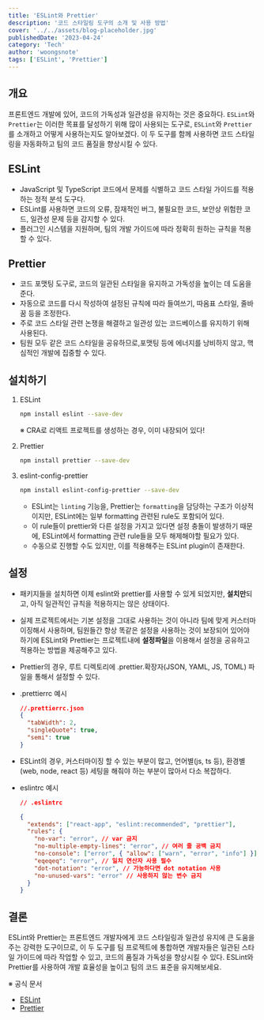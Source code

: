 ```yaml
---
title: 'ESLint와 Prettier'
description: '코드 스타일링 도구의 소개 및 사용 방법'
cover: '../../assets/blog-placeholder.jpg'
publishedDate: '2023-04-24'
category: 'Tech'
author: 'woongsnote'
tags: ['ESLint', 'Prettier']
---
```


## 개요

프론트엔드 개발에 있어, 코드의 가독성과 일관성을 유지하는 것은 중요하다.
`ESLint`와 `Prettier`는 이러한 목표를 달성하기 위해 많이 사용되는 도구로, `ESLint`와 `Prettier`를 소개하고 어떻게 사용하는지도 알아보겠다.
이 두 도구를 함께 사용하면 코드 스타일링을 자동화하고 팀의 코드 품질을 향상시킬 수 있다.

## ESLint

- JavaScript 및 TypeScript 코드에서 문제를 식별하고 코드 스타일 가이드를 적용하는 정적 분석 도구다.
- ESLint를 사용하면 코드의 오류, 잠재적인 버그, 불필요한 코드, 보안상 위험한 코드, 일관성 문제 등을 감지할 수 있다.
- 플러그인 시스템을 지원하며, 팀의 개발 가이드에 따라 정확히 원하는 규칙을 적용할 수 있다.

## Prettier

- 코드 포맷팅 도구로, 코드의 일관된 스타일을 유지하고 가독성을 높이는 데 도움을 준다.
- 자동으로 코드를 다시 작성하여 설정된 규칙에 따라 들여쓰기, 따옴표 스타일, 줄바꿈 등을 조정한다.
- 주로 코드 스타일 관련 논쟁을 해결하고 일관성 있는 코드베이스를 유지하기 위해 사용된다.
- 팀원 모두 같은 코드 스타일을 공유하므로,포맷팅 등에 에너지를 낭비하지 않고, 핵심적인 개발에 집중할 수 있다.

## 설치하기

1. ESLint

   ```bash
   npm install eslint --save-dev
   ```

   ※ CRA로 리액트 프로젝트를 생성하는 경우, 이미 내장되어 있다!

2. Prettier

   ```bash
   npm install prettier --save-dev
   ```

3. eslint-config-prettier

   ```bash
   npm install eslint-config-prettier --save-dev
   ```

   - ESLint는 `linting` 기능을, Prettier는 `formatting`을 담당하는 구조가 이상적이지만, ESLint에는 일부 formatting 관련된 rule도 포함되어 있다.
   - 이 rule들이 prettier와 다른 설정을 가지고 있다면 설정 충돌이 발생하기 때문에, ESLint에서 formatting 관련 rule들을 모두 해제해야할 필요가 있다.
   - 수동으로 진행할 수도 있지만, 이를 적용해주는 ESLint plugin이 존재한다.

## 설정

- 패키지들을 설치하면 이제 eslint와 prettier를 사용할 수 있게 되었지만, **설치만**되고, 아직 일관적인 규칙을 적용하지는 않은 상태이다.
- 실제 프로젝트에서는 기본 설정을 그대로 사용하는 것이 아니라 팀에 맞게 커스터마이징해서 사용하며, 팀원들간 항상 똑같은 설정을 사용하는 것이 보장되어 있어야 하기에 ESLint와 Prettier는 프로젝트내에 **설정파일**을 이용해서 설정을 공유하고 적용하는 방법을 제공해주고 있다.
- Prettier의 경우, 루트 디렉토리에 .prettier.확장자(JSON, YAML, JS, TOML) 파일을 통해서 설정할 수 있다.
- .prettierrc 예시

  ```json
  //.prettierrc.json
  {
    "tabWidth": 2,
    "singleQuote": true,
    "semi": true
  }
  ```

- ESLint의 경우, 커스터마이징 할 수 있는 부분이 많고, 언어별(js, ts 등), 환경별(web, node, react 등) 세팅을 해줘야 하는 부분이 많아서 다소 복잡하다.
- eslintrc 예시

  ```json
  // .eslintrc

  {
    "extends": ["react-app", "eslint:recommended", "prettier"],
    "rules": {
      "no-var": "error", // var 금지
      "no-multiple-empty-lines": "error", // 여러 줄 공백 금지
      "no-console": ["error", { "allow": ["warn", "error", "info"] }], // console.log() 금지
      "eqeqeq": "error", // 일치 연산자 사용 필수
      "dot-notation": "error", // 가능하다면 dot notation 사용
      "no-unused-vars": "error" // 사용하지 않는 변수 금지
    }
  }
  ```

## 결론

ESLint와 Prettier는 프론트엔드 개발자에게 코드 스타일링과 일관성 유지에 큰 도움을 주는 강력한 도구이므로, 이 두 도구를 팀 프로젝트에 통합하면 개발자들은 일관된 스타일 가이드에 따라 작업할 수 있고, 코드의 품질과 가독성을 향상시킬 수 있다.
ESLint와 Prettier를 사용하여 개발 효율성을 높이고 팀의 코드 표준을 유지해보세요.

※ 공식 문서

- [ESLint](https://eslint.org/)
- [Prettier](https://prettier.io/)
